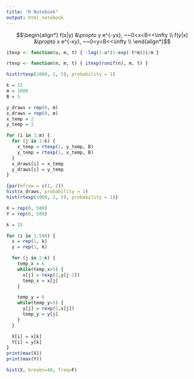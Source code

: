 ```yaml
---
title: "R Notebook"
output: html_notebook
---
```

$$\begin{align*}
f(x|y) &\propto y e^{-yx}, ~~0<x<B<<\infty \\
f(y|x) &\propto x e^{-xy}, ~~0<y<B<<\infty \\
\end{align*}$$

```r
itexp <- function(u, m, t) { -log(1-u*(1-exp(-t*m)))/m }

rtexp <- function(n, m, t) { itexp(runif(n), m, t) }

hist(rtexp(1000, 1, 5), probability = 1)
```
```r
k = 15
m = 1000
B = 5

y_draws = rep(0, m)
x_draws = rep(0, m)
x_temp = 2
y_temp = 2

for (i in 1:m) {
  for (j in 1:k) {
    x_temp = rtexp(1, y_temp, B)
    y_temp = rtexp(1, x_temp, B)
  }
  x_draws[i] = x_temp
  y_draws[i] = y_temp
}

{par(mfrow = c(1, 2))
hist(x_draws, probability = 1)
hist(rtexp(1000, 1, 5), probability = 1)}
```
```r
X = rep(0, 500)
Y = rep(0, 500)

k = 15

for (i in 1:500) {
  x = rep(1, k)
  y = rep(1, k)

  for (j in 2:k) {
    temp_x = 6
    while(temp_x>5) {
      x[j] = rexp(1,y[j-1])
      temp_x = x[j]
    }

    temp_y = 6
    while(temp_y>5) {
      y[j] = rexp(1,x[j])
      temp_y = y[j]
    }     
  }

  X[i] = x[k]
  Y[i] = y[k] 
}
print(max(X))
print(max(Y))

hist(X, breaks=40, freq=F)
```

